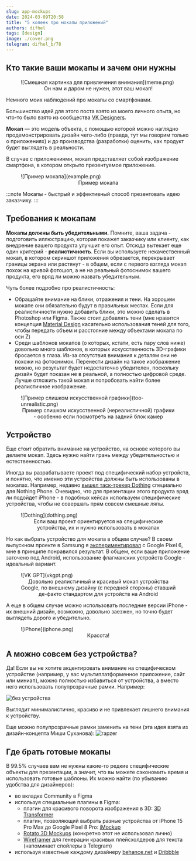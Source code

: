 ```yaml
---
slug: app-mockups
date: 2024-03-09T20:58
title: "5 копеек про мокапы приложений"
authors: difhel
tags: [design]
image: ./cover.png 
telegram: difhel_b/78
---
```


## Кто такие ваши мокапы и зачем они нужны

<figure>
![Смешная картинка для привлечения внимания](meme.png)
<figcaption><center>Он нам и даром не нужен, этот ваш мокап!</center></figcaption>
</figure>

Немного моих наблюдений про мокапы со смартфонами.

Большинство идей для этого поста взято из моего личного опыта, но что-то было взято из сообщества [VK Designers](https://vk.com/vkdesigners).

**Мокап** — это модель объекта, с помощью которой можно наглядно продемонстрировать дизайн чего-либо (правда, тут мы говорим только о приложениях) и до производства (разработки) оценить, как продукт будет выглядеть в реальности.

В случае с приложениями, мокап представляет собой изображение смартфона, в котором открыто презентуемое приложение.

<figure>
![Пример мокапа](example.png)
<figcaption><center>Пример мокапа</center></figcaption>
</figure>

:::note
Мокапы - быстрый и эффективный способ презентовать идею заказчику.
:::

## Требования к мокапам

**Мокапы должны быть убедительными.** Помните, ваша задача - подготовить иллюстрацию, которая покажет заказчику или клиенту, как внедрение вашего продукта улучшит его опыт. Отсюда вытекает еще один критерий - **реалистичность**. Если вы используете некачественный мокап, в котором скриншот приложения обрезается, перекрывает границы экрана или растянут - в общем, если с первого взгляда мокап похож на кривой фотошоп, а не на реальный фотоснимок вашего продукта, его вряд ли можно назвать убедительным.

Чуть более подробно про реалистичность:
- Обращайте внимание на блики, отражения и тени.
На хорошем мокапе они обязательно будут в правильных местах. Если для реалистичности нужно добавить блики, это можно сделать в Photoshop или Figma. Также стоит добавлять тени (мне нравится концепция [Material Design](https://m3.material.io/styles/elevation/overview) касательно использования теней для того, чтобы передать объем и расстояние между объектами мокапа по оси Z)
- Среди шаблонов мокапов (о которых, кстати, есть пару слов ниже) довольно много шаблонов, в которых искусственность 3D-графики бросается в глаза. Из-за отсутствия внимания к деталям они не похожи на фотоснимок. Перенести дизайн на такое изображение можно, но результат будет недостаточно убедителен, поскольку дизайн будет показан не в реальной, а полностью цифровой среде. Лучше отложить такой мокап и попробовать найти более реалистичное изображение.

<figure>
![Пример слишком искусственной графики](too-unrealistic.png)
<figcaption><center>Пример слишком искусственной (нереалистичной) графики - особенно если посмотреть на задний блок камер</center></figcaption>
</figure>

## Устройство
Еще стоит обратить внимание на устройство, на основе которого вы делаете мокап. Здесь нужно найти грань между убедительностью и естественностью.

Иногда вы разрабатываете проект под специфический набор устройств, и понятно, что именно эти устройства должны быть использованы в мокапах. Например, недавно [вышел таск-трекер Dothing](https://rozetked.me/news/32522-v-google-play-poyavilsya-task-treker-v-stilistike-nothing) специально для Nothing Phone. Очевидно, что для презентации этого продукта вряд ли подойдет iPhone - в подобных кейсах используем специфические устройства, чтобы не совершать прям совсем смешные ляпы.

<figure>
![Dothing](dothing.png)
<figcaption><center>Если ваш проект ориентируется на специфические устройства, их и нужно использовать в мокапах</center></figcaption>
</figure>

Но как выбрать устройство для мокапа в общем случае? В своем выпускном проекте в Samsung я [экспериментировал](https://gg.gg/vkgpt2) с Google Pixel 6, мне в принципе понравился результат. В общем, если ваше приложение заточено под Android, использование флагманских устройств Google - идеальный вариант.

<figure>
![VK GPT](vkgpt.png)
<figcaption><center>Довольно реалистичный и красивый мокап устройства Google, по внешнему дизайну (с передней стороны) ставший де-факто стандартом для устройств на Android</center></figcaption>
</figure>

А еще в общем случае можно использовать последние версии iPhone - их внешний дизайн, возможно, довольно заезжен, но точно будет выглядеть дорого и убедительно.

<figure>
![iPhone](iphone.png)
<figcaption><center>Красота!</center></figcaption>
</figure>

## А можно совсем без устройства?
Да! Если вы не хотите акцентировать внимание на специфическом устройстве (например, у вас мультиплатформенное приложение, сайт или миниап), можно полностью избавиться от устройства, а вместо него использовать полупрозрачные рамки. Например:

![без устройства](./borders.png)

Выглядит минималистично, красиво и не привлекает лишнего внимания к устройству.

Еще можно полупрозрачные рамки заменить на тени (эта идея взята из дизайн-концепта Миши Суханова):
![rapzer](./rapzer.png)

## Где брать готовые мокапы
В 99.5% случаев вам не нужны какие-то редкие специфические объекты для презентации, а значит, что вы можете сэкономить время и использовать готовые шаблоны. Их можно найти (по убыванию удобства для дизайнеров):
- во вкладке Community в Figma
- используя специальные плагины в Figma:
    - плагин для красивого поворота изображения в 3D: [3D Transformer](https://www.figma.com/community/plugin/1009780509659307229/3d-transformer)
    - плагин, позволяющий выбрать разные устройства от iPhone 15 Pro Max до Google Pixel 8 Pro: [iMockup](https://www.figma.com/community/plugin/1305891870034170272/imockup)
    - [Rotato 3D Mockups](https://www.figma.com/community/plugin/1009741687635558607/rotato-3d-mockups-explosions) (конкретно этот не использовал лично)
    - [Wireframer](https://www.figma.com/community/plugin/787660853629435276/wireframer) для генерации красивых плейсхолдеров для текста (напоминает спойлеры в Telegram)
- используя известные каждому дизайнеру [behance.net](https://www.behance.net/) и [Dribbble](https://dribbble.com/)
